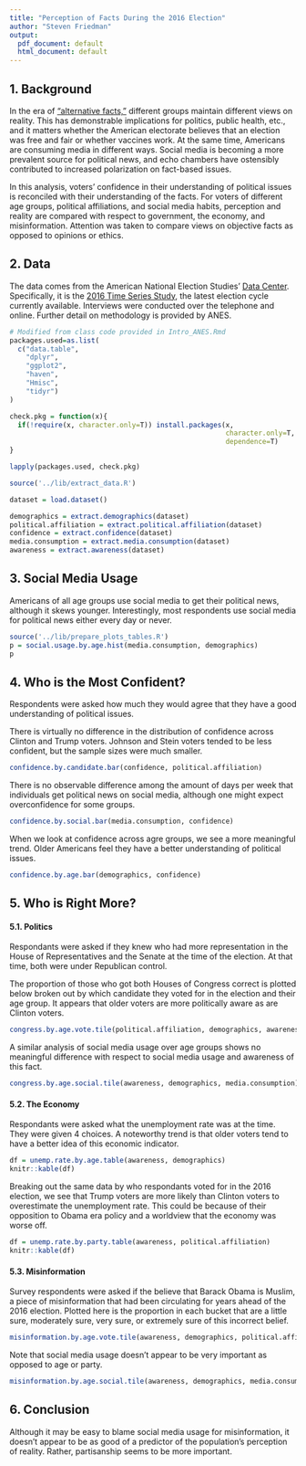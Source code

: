```yaml
---
title: "Perception of Facts During the 2016 Election"
author: "Steven Friedman"
output:
  pdf_document: default
  html_document: default
---
```


## 1. Background

In the era of ["alternative facts,"](https://en.wikipedia.org/wiki/Alternative_facts) different groups maintain different views on reality. This has demonstrable implications for politics, public health, etc., and it matters whether the American electorate believes that an election was free and fair or whether vaccines work. At the same time, Americans are consuming media in different ways. Social media is becoming a more prevalent source for political news, and echo chambers have ostensibly contributed to increased polarization on fact-based issues.

In this analysis, voters' confidence in their understanding of political issues is reconciled with their understanding of the facts. For voters of different age groups, political affiliations, and social media habits, perception and reality are compared with respect to government, the economy, and misinformation. Attention was taken to compare views on objective facts as opposed to opinions or ethics.

## 2. Data

The data comes from the  American National Election Studies' [Data Center](https://electionstudies.org/data-center/). Specifically, it is the [2016 Time Series Study](https://electionstudies.org/data-center/2016-time-series-study/), the latest election cycle currently available. Interviews were conducted over the telephone and online. Further detail on methodology is provided by ANES.

```r
# Modified from class code provided in Intro_ANES.Rmd
packages.used=as.list(
  c("data.table",
    "dplyr",
    "ggplot2",
    "haven",
    "Hmisc",
    "tidyr")
)

check.pkg = function(x){
  if(!require(x, character.only=T)) install.packages(x, 
                                                     character.only=T,
                                                     dependence=T)
}

lapply(packages.used, check.pkg)
```

```r
source('../lib/extract_data.R')

dataset = load.dataset()

demographics = extract.demographics(dataset)
political.affiliation = extract.political.affiliation(dataset)
confidence = extract.confidence(dataset)
media.consumption = extract.media.consumption(dataset)
awareness = extract.awareness(dataset)
```

## 3. Social Media Usage

Americans of all age groups use social media to get their political news, although it skews younger. Interestingly, most respondents use social media for political news either every day or never. 

```r
source('../lib/prepare_plots_tables.R')
p = social.usage.by.age.hist(media.consumption, demographics)
p
```

## 4. Who is the Most Confident?

Respondents were asked how much they would agree that they have a good understanding of political issues.

There is virtually no difference in the distribution of confidence across Clinton and Trump voters. Johnson and Stein voters tended to be less confident, but the sample sizes were much smaller.

```r
confidence.by.candidate.bar(confidence, political.affiliation)
```

There is no observable difference among the amount of days per week that individuals get political news on social media, although one might expect overconfidence for some groups.

```r
confidence.by.social.bar(media.consumption, confidence)
```

When we look at confidence across agre groups, we see a more meaningful trend. Older Americans feel they have a better understanding of political issues.

```r
confidence.by.age.bar(demographics, confidence)
```

## 5. Who is Right More?

#### 5.1. Politics

Respondants were asked if they knew who had more representation in the House of Representatives and the Senate at the time of the election. At that time, both were under Republican control.

The proportion of those who got both Houses of Congress correct is plotted below broken out by which candidate they voted for in the election and their age group. It appears that older voters are more politically aware as are Clinton voters.

```r
congress.by.age.vote.tile(political.affiliation, demographics, awareness)
```

A similar analysis of social media usage over age groups shows no meaningful difference with respect to social media usage and awareness of this fact.

```r
congress.by.age.social.tile(awareness, demographics, media.consumption)
```

#### 5.2. The Economy

Respondants were asked what the unemployment rate was at the time. They were given 4 choices. A noteworthy trend is that older voters tend to have a better idea of this economic indicator.

```r
df = unemp.rate.by.age.table(awareness, demographics)
knitr::kable(df)
```

Breaking out the same data by who respondants voted for in the 2016 election, we see that Trump voters are more likely than Clinton voters to overestimate the unemployment rate. This could be because of their opposition to Obama era policy and a worldview that the economy was worse off.

```r
df = unemp.rate.by.party.table(awareness, political.affiliation)
knitr::kable(df)
```

#### 5.3. Misinformation

Survey respondents were asked if the believe that Barack Obama is Muslim, a piece of misinformation that had been circulating for years ahead of the 2016 election. Plotted here is the proportion in each bucket that are a little sure, moderately sure, very sure, or extremely sure of this incorrect belief.

```r
misinformation.by.age.vote.tile(awareness, demographics, political.affiliation)
```

Note that social media usage doesn't appear to be very important as opposed to age or party.
```r
misinformation.by.age.social.tile(awareness, demographics, media.consumption)
```

## 6. Conclusion

Although it may be easy to blame social media usage for misinformation, it doesn't appear to be as good of a predictor of the population's perception of reality. Rather, partisanship seems to be more important.